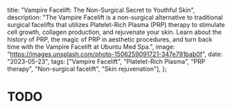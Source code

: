   title: "Vampire Facelift: The Non-Surgical Secret to Youthful Skin",
  description:
    "The Vampire Facelift is a non-surgical alternative to traditional surgical facelifts that utilizes Platelet-Rich Plasma (PRP) therapy to stimulate cell growth, collagen production, and rejuvenate your skin. Learn about the history of PRP, the magic of PRP in aesthetic procedures, and turn back time with the Vampire Facelift at Ubuntu Med Spa.",
  image: "https://images.unsplash.com/photo-1506259091721-347e791bab0f",
  date: "2023-05-23",
  tags: ["Vampire Facelift", "Platelet-Rich Plasma", "PRP therapy", "Non-surgical facelift", "Skin rejuvenation"],
};

# TODO
